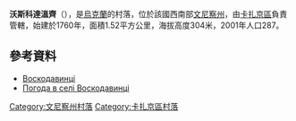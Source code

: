 {{coord|49|32|4|N|28|58|25|E|scale:30000|display=title}}

'''沃斯科達溫齊'''（{{lang-uk|Воскодавинці}}），是[[烏克蘭|烏克蘭]]的村落，位於該國西南部[[文尼察州|文尼察州]]，由[[卡扎京區|卡扎京區]]負責管轄，始建於1760年，面積1.52平方公里，海拔高度304米，2001年人口287。

==參考資料==
* [http://w1.c1.rada.gov.ua/pls/z7502/A005?rdat1=19.10.2012&rf7571=1994 Воскодавинці]
*[http://weather.in.ua/ua/vinnickaja/4662 Погода в селі Воскодавинці] {{Wayback|url=http://weather.in.ua/ua/vinnickaja/4662 |date=20181011214549 }}

[[Category:文尼察州村落|Category:文尼察州村落]]
[[Category:卡扎京區村落|Category:卡扎京區村落]]


{{Vinnytsia-geo-stub}}